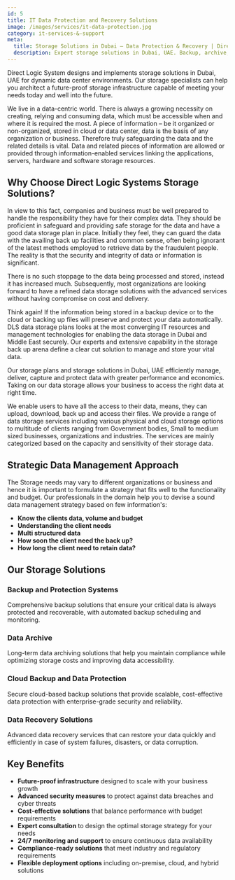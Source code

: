 ```yaml
---
id: 5
title: IT Data Protection and Recovery Solutions
image: /images/services/it-data-protection.jpg
category: it-services-&-support
meta:
  title: Storage Solutions in Dubai – Data Protection & Recovery | Direct Logic Systems
  description: Expert storage solutions in Dubai, UAE. Backup, archive, cloud protection & data recovery services for businesses. Secure, scalable & cost-effective data management.
---
```



Direct Logic System designs and implements storage solutions in Dubai, UAE for dynamic data center environments. Our storage specialists can help you architect a future-proof storage infrastructure capable of meeting your needs today and well into the future.

We live in a data-centric world. There is always a growing necessity on creating, relying and consuming data, which must be accessible when and where it is required the most. A piece of information – be it organized or non-organized, stored in cloud or data center, data is the basis of any organization or business. Therefore truly safeguarding the data and the related details is vital. Data and related pieces of information are allowed or provided through information-enabled services linking the applications, servers, hardware and software storage resources.

## Why Choose Direct Logic Systems Storage Solutions?

In view to this fact, companies and business must be well prepared to handle the responsibility they have for their complex data. They should be proficient in safeguard and providing safe storage for the data and have a good data storage plan in place. Initially they feel, they can guard the data with the availing back up facilities and common sense, often being ignorant of the latest methods employed to retrieve data by the fraudulent people. The reality is that the security and integrity of data or information is significant.

There is no such stoppage to the data being processed and stored, instead it has increased much. Subsequently, most organizations are looking forward to have a refined data storage solutions with the advanced services without having compromise on cost and delivery.

Think again! If the information being stored in a backup device or to the cloud or backing up files will preserve and protect your data automatically. DLS data storage plans looks at the most converging IT resources and management technologies for enabling the data storage in Dubai and Middle East securely. Our experts and extensive capability in the storage back up arena define a clear cut solution to manage and store your vital data.

Our storage plans and storage solutions in Dubai, UAE efficiently manage, deliver, capture and protect data with greater performance and economics. Taking on our data storage allows your business to access the right data at right time.

We enable users to have all the access to their data, means, they can upload, download, back up and access their files. We provide a range of data storage services including various physical and cloud storage options to multitude of clients ranging from Government bodies, Small to medium sized businesses, organizations and industries. The services are mainly categorized based on the capacity and sensitivity of their storage data.

## Strategic Data Management Approach

The Storage needs may vary to different organizations or business and hence it is important to formulate a strategy that fits well to the functionality and budget. Our professionals in the domain help you to devise a sound data management strategy based on few information's:

- **Know the clients data, volume and budget**
- **Understanding the client needs**
- **Multi structured data**
- **How soon the client need the back up?**
- **How long the client need to retain data?**

## Our Storage Solutions

### Backup and Protection Systems
Comprehensive backup solutions that ensure your critical data is always protected and recoverable, with automated backup scheduling and monitoring.

### Data Archive
Long-term data archiving solutions that help you maintain compliance while optimizing storage costs and improving data accessibility.

### Cloud Backup and Data Protection
Secure cloud-based backup solutions that provide scalable, cost-effective data protection with enterprise-grade security and reliability.

### Data Recovery Solutions
Advanced data recovery services that can restore your data quickly and efficiently in case of system failures, disasters, or data corruption.

## Key Benefits
- **Future-proof infrastructure** designed to scale with your business growth
- **Advanced security measures** to protect against data breaches and cyber threats
- **Cost-effective solutions** that balance performance with budget requirements
- **Expert consultation** to design the optimal storage strategy for your needs
- **24/7 monitoring and support** to ensure continuous data availability
- **Compliance-ready solutions** that meet industry and regulatory requirements
- **Flexible deployment options** including on-premise, cloud, and hybrid solutions

